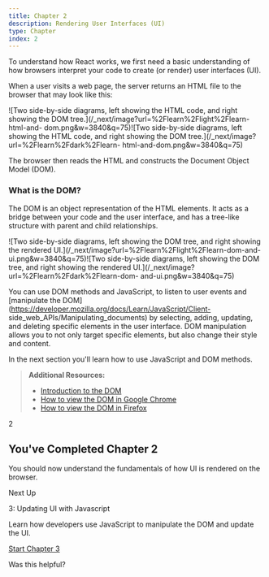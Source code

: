 ```yaml
---
title: Chapter 2
description: Rendering User Interfaces (UI)
type: Chapter
index: 2
---
```


To understand how React works, we first need a basic understanding of how
browsers interpret your code to create (or render) user interfaces (UI).

When a user visits a web page, the server returns an HTML file to the browser
that may look like this:

![Two side-by-side diagrams, left showing the HTML code, and right showing the
DOM tree.](/\_next/image?url=%2Flearn%2Flight%2Flearn-html-and-
dom.png&w=3840&q=75)![Two side-by-side diagrams, left showing the HTML code,
and right showing the DOM tree.](/\_next/image?url=%2Flearn%2Fdark%2Flearn-
html-and-dom.png&w=3840&q=75)

The browser then reads the HTML and constructs the Document Object Model
(DOM).

### What is the DOM?

The DOM is an object representation of the HTML elements. It acts as a bridge
between your code and the user interface, and has a tree-like structure with
parent and child relationships.

![Two side-by-side diagrams, left showing the DOM tree, and right showing the
rendered UI.](/\_next/image?url=%2Flearn%2Flight%2Flearn-dom-and-
ui.png&w=3840&q=75)![Two side-by-side diagrams, left showing the DOM tree, and
right showing the rendered UI.](/\_next/image?url=%2Flearn%2Fdark%2Flearn-dom-
and-ui.png&w=3840&q=75)

You can use DOM methods and JavaScript, to listen to user events and
[manipulate the
DOM](https://developer.mozilla.org/docs/Learn/JavaScript/Client-
side_web_APIs/Manipulating_documents) by selecting, adding, updating, and
deleting specific elements in the user interface. DOM manipulation allows you
to not only target specific elements, but also change their style and content.

In the next section you'll learn how to use JavaScript and DOM methods.

> **Additional Resources:**
>
> - [Introduction to the
>   DOM](https://developer.mozilla.org/docs/Web/API/Document_Object_Model/Introduction)
> - [How to view the DOM in Google
>   Chrome](https://developer.chrome.com/docs/devtools/dom/)
> - [How to view the DOM in
>   Firefox](https://developer.mozilla.org/docs/Tools/Debugger/How_to/Highlight_and_inspect_DOM_nodes)

2

## You've Completed Chapter 2

You should now understand the fundamentals of how UI is rendered on the
browser.

Next Up

3: Updating UI with Javascript

Learn how developers use JavaScript to manipulate the DOM and update the UI.

[Start Chapter 3](/learn/react-foundations/updating-ui-with-javascript)

Was this helpful?
